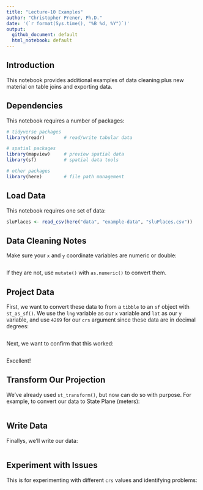 ```yaml
---
title: "Lecture-10 Examples"
author: "Christopher Prener, Ph.D."
date: '(`r format(Sys.time(), "%B %d, %Y")`)'
output: 
  github_document: default
  html_notebook: default 
---
```


## Introduction
This notebook provides additional examples of data cleaning plus new material on table joins and exporting data.

## Dependencies
This notebook requires a number of packages:

```r
# tidyverse packages
library(readr)       # read/write tabular data

# spatial packages
library(mapview)     # preview spatial data
library(sf)          # spatial data tools

# other packages
library(here)        # file path management
```

## Load Data
This notebook requires one set of data:

```r
sluPlaces <- read_csv(here("data", "example-data", "sluPlaces.csv"))
```

## Data Cleaning Notes
Make sure your `x` and `y` coordinate variables are numeric or double:

```r

```

If they are not, use `mutate()` with `as.numeric()` to convert them.

## Project Data
First, we want to convert these data to from a `tibble` to an `sf` object with `st_as_sf()`. We use the `lng` variable as our `x` variable and `lat` as our `y` variable, and use `4269` for our `crs` argument since these data are in decimal degrees:

```r

```

Next, we want to confirm that this worked:

```r

```

Excellent!

## Transform Our Projection
We've already used `st_transform()`, but now can do so with purpose. For example, to convert our data to State Plane (meters):

```r

```

## Write Data
Finallys, we'll write our data:

```r

```

## Experiment with Issues
This is for experimenting with different `crs` values and identifying problems:

```r

```

